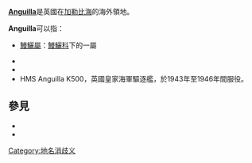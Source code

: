 {{wiktionary|Anguila|Anguilla|anguila|anguilla}}
'''[[安圭拉|Anguilla]]'''是英國在[[加勒比海|加勒比海]]的海外領地。

'''Anguilla'''可以指：

* [[Anguilla_(genus)|鰻鱺屬]]：[[鰻鱺科|鰻鱺科]]下的一屬

* {{le|Anguilla, Mississippi|Anguilla, Mississippi}}
* {{le|Anguilla, United States Virgin Islands|Anguilla, United States Virgin Islands}}
*  HMS Anguilla K500，英國皇家海軍驅逐艦，於1943年至1946年間服役。

==參見==
* {{in title|Anguilla}}
* {{look from|Anguilla}}

{{disambiguation|geo}}

[[Category:地名消歧义|Category:地名消歧义]]